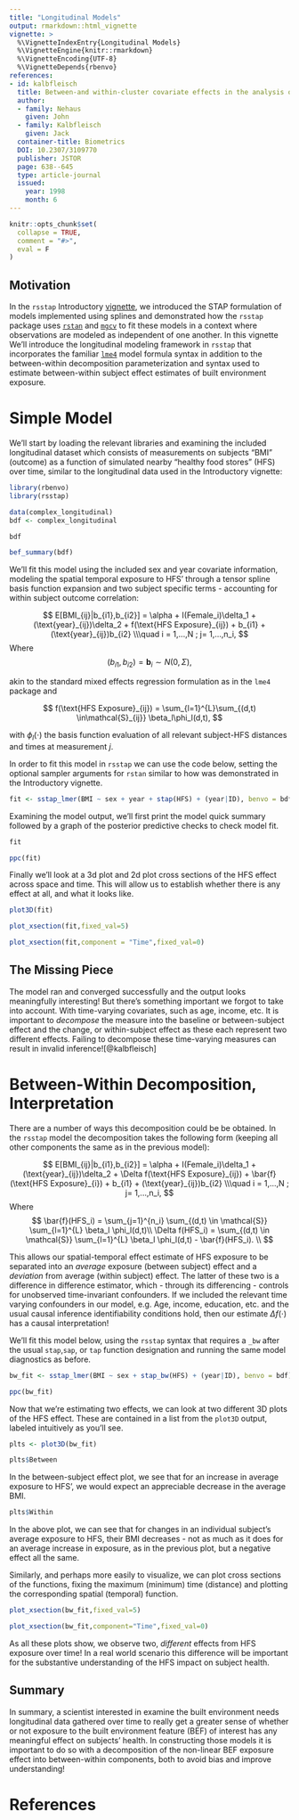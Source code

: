 ```yaml
---
title: "Longitudinal Models"
output: rmarkdown::html_vignette
vignette: >
  %\VignetteIndexEntry{Longitudinal Models}
  %\VignetteEngine{knitr::rmarkdown}
  %\VignetteEncoding{UTF-8}
  %\VignetteDepends{rbenvo}
references:
- id: kalbfleisch
  title: Between-and within-cluster covariate effects in the analysis of clustered data
  author:
  - family: Nehaus
    given: John
  - family: Kalbfleisch
    given: Jack
  container-title: Biometrics
  DOI: 10.2307/3109770
  publisher: JSTOR
  page: 638--645
  type: article-journal
  issued:
    year: 1998
    month: 6
---
```


```r
knitr::opts_chunk$set(
  collapse = TRUE,
  comment = "#>",
  eval = F
)
```



## Motivation

In the `rsstap` Introductory [vignette](https://apeterson91.github.io/rsstap/articles/Introduction.html), we introduced the STAP formulation of models implemented using splines 
and demonstrated how the `rsstap` package uses [`rstan`](https://mc-stan.org/users/interfaces/rstan) and [`mgcv`](https://cran.r-project.org/web/packages/mgcv/index.html) to fit these models in a context where observations are modeled as independent of one another. 
In this vignette We'll introduce the longitudinal modeling framework in `rsstap` that incorporates the familiar [`lme4`](https://github.com/lme4/lme4) model formula syntax in addition to 
the between-within decomposition parameterization and syntax used to estimate between-within subject effect estimates of built environment exposure.

#  Simple Model

We'll start by loading the relevant libraries and examining the included longitudinal dataset which consists of measurements on subjects "BMI" (outcome) as a function of simulated nearby "healthy food stores" (HFS) over time, similar to the longitudinal data used in the Introductory vignette:

```r
library(rbenvo)
library(rsstap)
```

```r
data(complex_longitudinal)
bdf <- complex_longitudinal
```

```r
bdf
```

```r
bef_summary(bdf)
```

We'll fit this model using the included sex and year covariate information, modeling the spatial temporal exposure to HFS' through a tensor spline basis function expansion and two subject specific terms - accounting for within subject outcome correlation:


$$
E[BMI_{ij}|b_{i1},b_{i2}] = \alpha + I(Female_i)\delta_1 + (\text{year}_{ij})\delta_2 + f(\text{HFS Exposure}_{ij}) + b_{i1} + (\text{year}_{ij})b_{i2} \\\quad i = 1,...,N ; j= 1,...,n_i,
$$
Where
$$
(b_{i1},b_{i2}) = \mathbf{b}_i \sim N(0,\Sigma),
$$

akin to the standard mixed effects regression formulation as in the `lme4` package and 

$$
f(\text{HFS Exposure}_{ij}) = \sum_{l=1}^{L}\sum_{(d,t) \in\mathcal{S}_{ij}} \beta_l\phi_l(d,t),
$$

with $\phi_l(\cdot)$ the basis function evaluation of all relevant subject-HFS distances and times at measurement $j$.  


In order to fit this model in `rsstap` we can use the code below, setting the optional sampler arguments for `rstan` similar to how was demonstrated in the Introductory vignette. 


```r
fit <- sstap_lmer(BMI ~ sex + year + stap(HFS) + (year|ID), benvo = bdf)
```

Examining the model output, we'll first print the model quick summary followed by a graph of the posterior predictive checks to check model fit.

```r
fit
```


```r
ppc(fit)
```

Finally we'll look at a 3d plot and 2d plot cross sections of the HFS effect across space and time. This will allow us to establish whether there is any effect at all, and what it looks like.

```r
plot3D(fit)
```

```r
plot_xsection(fit,fixed_val=5)
```

```r
plot_xsection(fit,component = "Time",fixed_val=0)
```

## The Missing Piece
The model ran and converged successfully and the output looks meaningfully interesting! But there's something important we forgot to take into account. With time-varying covariates, such as age, income, etc. It is important to *decompose* the measure into the baseline or between-subject effect and the change, or within-subject effect as these each represent two different effects. Failing to decompose these time-varying measures can result in invalid inference![@kalbfleisch]

# Between-Within Decomposition, Interpretation

There are a number of ways this decomposition could be be obtained. In the `rsstap` model the decomposition takes the following form (keeping all other components the same as in the previous model):

$$
E[BMI_{ij}|b_{i1},b_{i2}] = \alpha + I(Female_i)\delta_1 + (\text{year}_{ij})\delta_2 + \Delta f(\text{HFS Exposure}_{ij}) + \bar{f}(\text{HFS Exposure}_{i}) + b_{i1} + (\text{year}_{ij})b_{i2} \\\quad i = 1,...,N ; j= 1,...,n_i,
$$
Where
$$
\bar{f}(HFS_i) = \sum_{j=1}^{n_i} \sum_{(d,t) \in \mathcal{S}} \sum_{l=1}^{L} \beta_l \phi_l(d,t)\\
\Delta f(HFS_i) = \sum_{(d,t) \in \mathcal{S}} \sum_{l=1}^{L} \beta_l \phi_l(d,t) - \bar{f}(HFS_i). \\
$$

 This allows our spatial-temporal effect estimate of HFS exposure to be separated into an *average* exposure (between subject) effect  and a *deviation* from average (within subject) effect. The latter of these two is a difference in difference estimator, which - through its differencing - controls for unobserved time-invariant confounders. If we included the relevant time varying confounders in our model, e.g. Age, income, education, etc. and the usual causal inference identifiability conditions hold, then our estimate $\Delta f(\cdot)$ has  a causal interpretation!
 
 We'll fit this model below, using the `rsstap` syntax that requires a `_bw` after the usual `stap`,`sap`, or `tap` function designation and running the same model diagnostics as before.


```r
bw_fit <- sstap_lmer(BMI ~ sex + stap_bw(HFS) + (year|ID), benvo = bdf)
```


```r
ppc(bw_fit)
```

Now that we're estimating two effects, we can look at two different 3D plots of the HFS effect. These are contained in a list from the `plot3D` output, labeled intuitively as you'll see.

```r
plts <- plot3D(bw_fit)
```

```r
plts$Between
```

In the between-subject effect plot, we see that for an increase in average exposure to HFS', we would expect an appreciable decrease in the average BMI.

```r
plts$Within
```

In the above plot, we can see that for changes in an individual subject's average exposure to HFS, their BMI decreases - not as much as it does for an average increase in exposure, as in the previous plot, but a negative effect all the same.

Similarly, and perhaps more easily to visualize, we can plot cross sections of the functions, fixing the maximum (minimum) time (distance) and plotting the corresponding spatial (temporal) function.

```r
plot_xsection(bw_fit,fixed_val=5)
```

```r
plot_xsection(bw_fit,component="Time",fixed_val=0)
```

As all these plots show, we observe two, *different* effects from HFS exposure over time! In a real world scenario this difference will be important for the substantive understanding of the HFS impact on subject health.


## Summary

In summary, a scientist interested in examine the built environment needs longitudinal data gathered over time to really get a greater sense of whether or not exposure to the built environment feature (BEF) of interest has any meaningful effect on subjects' health. In constructing those models it is important to do so with a decomposition of the non-linear BEF exposure effect into between-within components, both to avoid bias and improve understanding!


# References 
